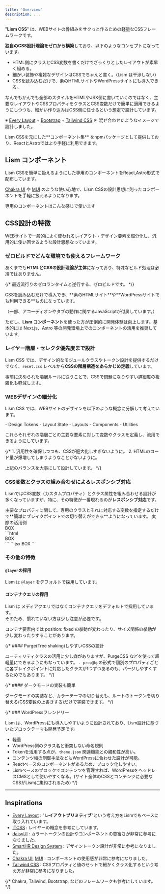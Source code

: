 ```yaml
---
title: 'Overview'
description: ...
---
```


"**Lism CSS**" は、WEBサイトの骨組みをサクっと作るための軽量なCSSフレームワークです。

**独自のCSS設計理論をゼロから構築**しており、以下のようなコンセプトになっています。

- HTML側にクラスとCSS変数を書くだけでざっくりとしたレイアウトが素早く組める。
- 細かい装飾や複雑なデザインはCSSでちゃんと書く。（Lism は干渉しない）
- CSSを読み込むだけで、素のHTMLサイトやWordPressサイトにも導入できる。

なんでもかんでも全部のスタイルをHTMLやJSX側に書いていくのではなく、主要なレイアウトやCSSプロパティをクラスとCSS変数だけで簡単に適用できるようにしつつも、細かい作り込みはCSS側に任せるという想定で設計しています。

※ [Every Layout](https://every-layout.dev/) + [Bootstrap](https://getbootstrap.com/) + [Tailwind CSS](https://tailwindcss.com/) を 混ぜ合わせたようなイメージで設計しました。


<Callout keycol="green" icon='good'>
Lism CSSを元にした**コンポーネント集** をnpmパッケージとして提供しており、ReactとAstroではより手軽に利用できます。
</Callout>


## Lism コンポーネント

Lism CSSを簡単に扱えるようにした専用のコンポーネントをReact,Astro形式で配布しています。

[Chakra UI](https://chakra-ui.com/) や [MUI](https://mui.com/) のような使い心地で、Lism CSSの設計思想に則ったコンポーネントを手軽に扱えるようになります。

<PreviewTitle>専用のコンポーネントはこんな感じで使います</PreviewTitle>

<DemoLismComponent/>



## CSS設計の特徴


WEBサイトで一般的によく使われるレイアウト・デザイン要素を細分化し、汎用的に使い回せるような設計思想なっています。



### ゼロビルドでどんな環境でも使えるフレームワーク

あくまでも**HTMLとCSSの設計理論が主体**になっており、特殊なビルド処理は必須ではありません。

{/* 最近流行りのゼロランタイムと逆行する、ゼロビルドです。 */}

<Callout type="check">
CSSを読み込むだけで導入でき、**素のHTMLサイト**や**WordPressサイトでも利用できる**ものになっています。
</Callout>

<Text c="text-2" mbs="10" fz="s">（一部、アコーディオンやタブの動作に関するJavaScriptが付属しています。）</Text>


<IconBadge /> ただし、**Lism コンポーネント**を使った方が圧倒的に開発体験は向上します。基本的には Next.js、Astro 等の開発環境上でのコンポーネントの活用を推奨しています。



### レイヤー階層・セレクタ優先度まで設計

Lism CSS では、デザイン的なモジュールクラスやトークン設計を提供するだけでなく、`reset.css` レベルから**CSSの階層構造をあらかじめ定義**しています。

事前に決められた階層ルールに従うことで、CSSで問題になりやすい詳細度の複雑化も軽減します。


### WEBデザインの細分化

Lism CSS では、WEBサイトのデザインを以下のような概念に分解して考えています。

<Box p='30' bgc='base-2'>
	- Design Tokens
	- Layout State
	- Layouts
	- Components
	- Utilities
</Box>

これらそれぞれの階層ごとの主要な要素に対して変数やクラスを定義し、流用できるようにしています。

{/* 1. 汎用性を確保しつつも、CSSが肥大化しすぎないように。
2. HTMLのコード量が爆増してしまうようなことがないように。

上記のバランスを大事にして設計しています。 */}




### CSS変数とクラスの組み合わせによるレスポンシブ対応

LismではCSS変数（カスタムプロパティ）とクラス属性を組み合わせる設計が多くなっていますが、特に、その特徴が一番現れるのが**レスポンシブ対応**です。



<Callout type='check'>
主要なプロパティに関して、専用のクラスとそれに対応する変数を指定するだけで**簡単にブレイクポイントでの切り替えができる**ようになっています。
</Callout>

<Preview>
	<PreviewTitle>実際の活用例</PreviewTitle>
	<PreviewArea resize p='20'>
		<div class="-p:20 -p_sm -p_md -bd" style="--p_sm:var(--s30);--p_md:var(--s50);">
			BOX
		</div>
	</PreviewArea>
	<PreviewCode label="HTML" slot="tab">
```html
<div class="-p:20 -p_sm -p_md -bd" style="--p_sm:var(--s30);--p_md:var(--s50);">
	BOX
</div>
```
	</PreviewCode>
	<PreviewCode label="JSX" slot="tab">
```jsx
<Box p={[20, 30, 50]} bd>
	BOX
</Box>
```
	</PreviewCode>
</Preview>




### その他の特徴

#### `@layer`の採用

Lism は `@layer` をデフォルトで採用しています。



#### コンテナクエリの採用

Lism は メディアクエリではなくコンテナクエリをデフォルトで採用しています。  
そのため、慣れていない方は少し注意が必要です。

<IconBadge type='warning' /> コンテナ要素内では position: fixed の挙動が変わったり、サイズ関係の挙動が少し変わったりすることがあります。





{/* #### Purge(Tree shaking)しやすいCSSの設計

ユーティリティクラスの活用に少し癖がありますが、PurgeCSS などを使って超軽量にできるようにもなっています。
`.-prop@bp`の形式で個別のプロパティごとに各ブレイクポイントに対応したクラスが1つずつあるのも、パージしやすくするためでもあります。 */}


{/* #### ダークモードの実装も簡単

ダークモードの実装など、カラーテーマの切り替えも、ルートのトークンを切り替える(CSS変数の上書きする)だけで実装できます。 */}

{/* ### WordPressフレンドリー

Lism は、WordPressにも導入しやすいように設計されており、Lism設計に基づいたブロックテーマも開発予定です。

- 軽量
- WordPress側のクラス名と衝突しない命名規則
- Tokenを活用する点が、`theme.json` 関連機能との親和性が高い。
- コンテンツ幅の制御手法などもWordPressに合わせた設計が可能。
- Reactベースのコンポーネントがあるため、ブロック化しやすい。
- Lismベースのブロックでコンテンツを管理すれば、WordPressをヘッドレスCMSとして使いやすくなる。(サイト全体のCSSとコンテンツに必要なCSSがLismに集約されるため) */}



---

## Inspirations

- [Every Layout](https://every-layout.dev/) : "**レイアウトプリミティブ**"という考え方をLismでもベースに取り入れています。
- [ITCSS](https://itcss.io/) : レイヤーの概念を参考にしています。
- [daisyUI](https://daisyui.com/) : カラートークンの設計やコンポーネントの豊富さが非常に参考になりました。
- [SmartHR Design System](https://smarthr.design/products/design-tokens/) : デザイントークン設計が非常に参考になりました。
- [Chakra UI](https://chakra-ui.com/),  [MUI](https://mui.com/) : コンポーネントの使用感が非常に参考になりました。
- [Tailwind CSS](https://tailwindcss.com/) : CSSプロパティと値のセットで細かくクラス化するという考え方が非常に参考になりました。

{/* Chakra, Tailwind, Bootstrap, などのフレームワークも参考にしています。 */}
